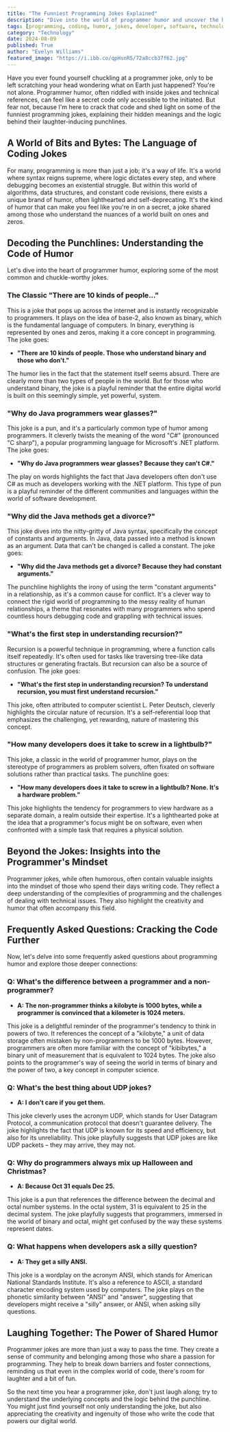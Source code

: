 ```yaml
---
title: "The Funniest Programming Jokes Explained"
description: "Dive into the world of programmer humor and uncover the hidden meanings behind common coding jokes. From binary jokes to puns about programming languages, this guide explains the logic and laughter behind these inside jokes."
tags: [programming, coding, humor, jokes, developer, software, technology, computer science, binary, data structures, algorithms, javascript, java, c sharp, python, web development, software engineering, geek culture, tech culture]
category: "Technology"
date: 2024-08-09
published: True
author: "Evelyn Williams"
featured_image: "https://i.ibb.co/qpHsnR5/72a8ccb37f62.jpg"
---
```



Have you ever found yourself chuckling at a programmer joke, only to be left scratching your head wondering what on Earth just happened? You're not alone. Programmer humor, often riddled with inside jokes and technical references, can feel like a secret code only accessible to the initiated. But fear not, because I'm here to crack that code and shed light on some of the funniest programming jokes, explaining their hidden meanings and the logic behind their laughter-inducing punchlines. 

##  A World of Bits and Bytes: The Language of Coding Jokes

For many, programming is more than just a job; it's a way of life. It's a world where syntax reigns supreme, where logic dictates every step, and where debugging becomes an existential struggle.  But within this world of algorithms, data structures, and constant code revisions, there exists a unique brand of humor, often lighthearted and self-deprecating. It's the kind of humor that can make you feel like you're in on a secret, a joke shared among those who understand the nuances of a world built on ones and zeros. 

## Decoding the Punchlines: Understanding the Code of Humor

Let's dive into the heart of programmer humor, exploring some of the most common and chuckle-worthy jokes. 

### The Classic "There are 10 kinds of people…"

This is a joke that pops up across the internet and is instantly recognizable to programmers. It plays on the idea of base-2, also known as binary, which is the fundamental language of computers. In binary, everything is represented by ones and zeros, making it a core concept in programming. The joke goes:

* **"There are 10 kinds of people. Those who understand binary and those who don't."**

The humor lies in the fact that the statement itself seems absurd. There are clearly more than two types of people in the world. But for those who understand binary, the joke is a playful reminder that the entire digital world is built on this seemingly simple, yet powerful, system.  

### "Why do Java programmers wear glasses?" 

This joke is a pun, and it's a particularly common type of humor among programmers. It cleverly twists the meaning of the word "C#" (pronounced "C sharp"), a popular programming language for Microsoft's .NET platform. The joke goes:

* **"Why do Java programmers wear glasses?  Because they can't C#."**

The play on words highlights the fact that Java developers often don't use C# as much as developers working with the .NET platform. This type of pun is a playful reminder of the different communities and languages within the world of software development.

###  "Why did the Java methods get a divorce?"

This joke dives into the nitty-gritty of Java syntax, specifically the concept of constants and arguments. In Java, data passed into a method is known as an argument. Data that can't be changed is called a constant. The joke goes:

* **"Why did the Java methods get a divorce?  Because they had constant arguments."** 

The punchline highlights the irony of using the term "constant arguments" in a relationship, as it's a common cause for conflict. It's a clever way to connect the rigid world of programming to the messy reality of human relationships, a theme that resonates with many programmers who spend countless hours debugging code and grappling with technical issues.

###  "What's the first step in understanding recursion?"

Recursion is a powerful technique in programming, where a function calls itself repeatedly. It's often used for tasks like traversing tree-like data structures or generating fractals. But recursion can also be a source of confusion. The joke goes:

* **"What's the first step in understanding recursion? To understand recursion, you must first understand recursion."**

This joke, often attributed to computer scientist L. Peter Deutsch, cleverly highlights the circular nature of recursion.  It's a self-referential loop that emphasizes the challenging, yet rewarding, nature of mastering this concept.

###  "How many developers does it take to screw in a lightbulb?"

This joke, a classic in the world of programmer humor, plays on the stereotype of programmers as problem solvers, often fixated on software solutions rather than practical tasks. The punchline goes:

* **"How many developers does it take to screw in a lightbulb? None. It's a hardware problem."** 

This joke highlights the tendency for programmers to view hardware as a separate domain, a realm outside their expertise.  It's a lighthearted poke at the idea that a programmer's focus might be on software, even when confronted with a simple task that requires a physical solution.

## Beyond the Jokes: Insights into the Programmer's Mindset

Programmer jokes, while often humorous, often contain valuable insights into the mindset of those who spend their days writing code.  They reflect a deep understanding of the complexities of programming and the challenges of dealing with technical issues. They also highlight the creativity and humor that often accompany this field.

##  Frequently Asked Questions: Cracking the Code Further

Now, let's delve into some frequently asked questions about programming humor and explore those deeper connections:

### Q: What's the difference between a programmer and a non-programmer? 

* **A:  The non-programmer thinks a kilobyte is 1000 bytes, while a programmer is convinced that a kilometer is 1024 meters.** 

This joke is a delightful reminder of the programmer's tendency to think in powers of two. It references the concept of a "kilobyte," a unit of data storage often mistaken by non-programmers to be 1000 bytes. However, programmers are often more familiar with the concept of "kibibytes," a binary unit of measurement that is equivalent to 1024 bytes. The joke also points to the programmer's way of seeing the world in terms of binary and the power of two, a key concept in computer science.

### Q:  What's the best thing about UDP jokes?

* **A:  I don't care if you get them.**

This joke cleverly uses the acronym UDP, which stands for User Datagram Protocol, a communication protocol that doesn't guarantee delivery. The joke highlights the fact that UDP is known for its speed and efficiency, but also for its unreliability.  This joke playfully suggests that UDP jokes are like UDP packets – they may arrive, they may not. 

### Q:  Why do programmers always mix up Halloween and Christmas?

* **A: Because Oct 31 equals Dec 25.**

This joke is a pun that references the difference between the decimal and octal number systems. In the octal system, 31 is equivalent to 25 in the decimal system. The joke playfully suggests that programmers, immersed in the world of binary and octal, might get confused by the way these systems represent dates.

### Q: What happens when developers ask a silly question? 

* **A:  They get a silly ANSI.**

This joke is a wordplay on the acronym ANSI, which stands for American National Standards Institute.  It's also a reference to ASCII, a standard character encoding system used by computers. The joke plays on the phonetic similarity between "ANSI" and "answer", suggesting that developers might receive a "silly" answer, or ANSI, when asking silly questions. 

##  Laughing Together: The Power of Shared Humor

Programmer jokes are more than just a way to pass the time. They create a sense of community and belonging among those who share a passion for programming. They help to break down barriers and foster connections, reminding us that even in the complex world of code, there's room for laughter and a bit of fun. 

So the next time you hear a programmer joke, don't just laugh along; try to understand the underlying concepts and the logic behind the punchline. You might just find yourself not only understanding the joke, but also appreciating the creativity and ingenuity of those who write the code that powers our digital world. 